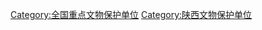 {{catmore|陕西全国重点文物保护单位列表}}

[[Category:全国重点文物保护单位|Category:全国重点文物保护单位]]
[[Category:陕西文物保护单位‎|Category:陕西文物保护单位‎]]